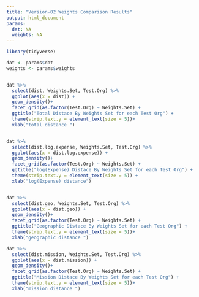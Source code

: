 ```yaml
---
title: "Version-02 Weights Comparison Results"
output: html_document
params:
  dat: NA
  weights: NA
---
```


```r
library(tidyverse)

dat <- params$dat
weights <- params$weights


dat %>%
  select(dist, Weights.Set, Test.Org) %>%
  ggplot(aes(x = dist)) + 
  geom_density()+
  facet_grid(as.factor(Test.Org) ~ Weights.Set) + 
  ggtitle("Total Distace By Weights Set for each Test Org") +
  theme(strip.text.y = element_text(size = 5))+
  xlab("total distance ")


dat %>%
  select(dist.log.expense, Weights.Set, Test.Org) %>%
  ggplot(aes(x = dist.log.expense)) + 
  geom_density()+
  facet_grid(as.factor(Test.Org) ~ Weights.Set) + 
  ggtitle("log(Expense) Distace By Weights Set for each Test Org") +
  theme(strip.text.y = element_text(size = 5)) +
  xlab("log(Expense) distance")


dat %>%
  select(dist.geo, Weights.Set, Test.Org) %>%
  ggplot(aes(x = dist.geo)) + 
  geom_density()+
  facet_grid(as.factor(Test.Org) ~ Weights.Set) + 
  ggtitle("Geographic Distace By Weights Set for each Test Org") +
  theme(strip.text.y = element_text(size = 5))+
  xlab("geographic distance ")

dat %>%
  select(dist.mission, Weights.Set, Test.Org) %>%
  ggplot(aes(x = dist.mission)) + 
  geom_density()+
  facet_grid(as.factor(Test.Org) ~ Weights.Set) + 
  ggtitle("Mission Distace By Weights Set for each Test Org") +
  theme(strip.text.y = element_text(size = 5))+
  xlab("mission distance ")

```